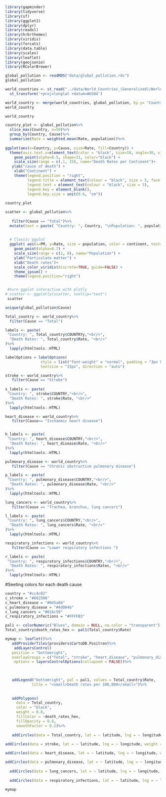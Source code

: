 ```r
library(gapminder)
library(tidyverse)
library(sf)
library(ggplot2)
library(dplyr)
library(readxl)
library(hrbrthemes)
library(viridis)
library(forcats)
library(data.table)
library(scales)
library(leaflet)
library(geojsonio)
library(RColorBrewer)
```



```r
global_pollution <- readRDS("data/global_pollution.rds")
global_pollution
```

```r
world_countries <- st_read("../data/World_Countries_(Generalized)/World_Countries__Generalized_.shp")%>%
  st_transform('+proj=longlat +datum=WGS84')
```

```r
world_country <- merge(world_countries, global_pollution, by.y= "Country", by.x ="COUNTRY")
world_country
```

```r
world_country
```


```r
country_plot <- global_pollution%>%
  slice_max(Country, n=50)%>%
  group_by(Country, Cause)%>%
  summarize(Rate = weighted.mean(Rate, population))%>%
  
ggplot(aes(x=Country, y=Cause, size=Rate, fill=Country)) +
  theme(axis.text.x=element_text(color = "black", size=10, angle=30, vjust=.9, hjust=0.8))+
    geom_point(alpha=0.5, shape=21, color="black") +
    scale_size(range = c(.1, 15), name="Death Rates per Continent")+
   ylab("cause of death") +
    xlab("Continent") +
    theme(legend.position = "right",
          legend.title = element_text(colour = "black", size = 5, face = "bold"),
          legend.text = element_text(colour = "black", size = 5),
          legend.key = element_blank(),
          legend.key.size = unit(0.6, "cm"))
    
country_plot
```



```r
scatter <- global_pollution%>%
  
   filter(Cause == "Total")%>%
  mutate(text = paste( "Country: ", Country, "\nPopulation: ", population, "\nDeath rates: ", Rate, PM, sep="")) %>%
  
  
  # Classic ggplot
  ggplot( aes(x=PM, y=Rate, size = population, color = continent, text=text)) +
    geom_point(alpha=0.7) +
    scale_size(range = c(2, 8), name="Population") +
    ylab("Particulate matter") +
    xlab("Death rates")+
    scale_color_viridis(discrete=TRUE, guide=FALSE) +
    theme_ipsum() +
    theme(legend.position="right")


 #turn ggplot interactive with plotly
# scatter <- ggplotly(scatter, tooltip="text")
 scatter
```

```r
unique(global_pollution$Cause)
```

```r
Total_country <- world_country%>%
  filter(Cause == "Total")

labels <- paste(
 "Country: ", Total_country$COUNTRYy,"<br/>",
  "Death Rates: ", Total_country$Rate, "<br/>"
)%>%
  lapply(htmltools::HTML)

labelOptions = labelOptions(
                style = list("font-weight" = "normal", padding = "3px 8px", "color" = ~PM),
                textsize = "15px", direction = "auto")
```

```r
stroke <- world_country%>%
   filter(Cause == "Stroke")
  
s_labels <- paste(
 "Country: ", stroke$COUNTRY,"<br/>",
  "Death Rates: ", stroke$Rate, "<br/>"
)%>%
  lapply(htmltools::HTML)

```

```r
heart_disease <- world_country%>%
   filter(Cause== "Ischaemic heart disease")


h_labels <- paste(
 "Country: ", heart_disease$COUNTRY,"<br/>",
  "Death Rates: ", heart_disease$Rate, "<br/>"
)%>%
  lapply(htmltools::HTML)
```

```r
pulmonary_disease <- world_country%>%
   filter(Cause == "Chronic obstructive pulmonary disease")

p_labels <- paste(
 "Country: ", pulmonary_disease$COUNTRY,"<br/>",
  "Death Rates: ", pulmonary_disease$Rate, "<br/>"
)%>%
  lapply(htmltools::HTML)
```

```r
lung_cancers <- world_country%>%
   filter(Cause == "Trachea, bronchus, lung cancers")

l_labels <- paste(
 "Country: ", lung_cancers$COUNTRY,"<br/>",
  "Death Rates: ", lung_cancers$Rate, "<br/>"
)%>%
  lapply(htmltools::HTML)

```

```r
respiratory_infections <- world_country%>%
   filter(Cause == "Lower respiratory infections ")

r_labels <- paste(
 "Country: ", respiratory_infections$COUNTRY,"<br/>",
  "Death Rates: ", respiratory_infections$Rates, "<br/>"
)%>%
  lapply(htmltools::HTML)

```

#Seeting colors for each death cause
```r
country = "#cc4c02"
c_stroke = "#662506"
c_heart_disease = "#045a8d"
c_pulmonary_disease = "#4d004b"
c_lung_cancers = "#016c59"
c_respiratory_infections = "#FFFFB3"
```

```r
pal1 <- colorNumeric("Blues", domain = NULL, na.color = "transparent")
Total_country$death_rates_hex <- pal1(Total_country$Rate)

mymap <- leaflet()%>%
   addProviderTiles(providers$CartoDB.Positron)%>%
    addLayersControl(
   position = "bottomright",
   overlayGroups = c("Total", "stroke", "heart_disease", "pulmonary_disease", "lung_cancers", "respiratory_infections"),
    options = layersControlOptions(collapsed = FALSE))%>% 

  
  
   addLegend("bottomright", pal = pal1, values = Total_country$Rate,
            title = "<small>Death rates per 100,000</small>")%>%
  
  
   addPolygons(
     data = Total_country,
     color = "black",
     weight = 0.8,
     fillColor = ~death_rates_hex,
     fillOpacity = 0.8,
     smoothFactor = 0.2)%>%
  
   addCircles(data = Total_country, lat = ~ latitude, lng = ~ longitude, weight = 5, radius = ~PM, label = labels, fillOpacity = 0.2, labelOptions = labelOptions, color = country) %>%
  
addCircles(data = stroke, lat = ~ latitude, lng = ~ longitude, weight = 5, radius = ~PM, label = s_labels, fillOpacity = 0.2, color = ~c_stroke, labelOptions = labelOptions)%>%

addCircles(data = heart_disease, lat = ~ latitude, lng = ~ longitude, weight = 5, radius = ~PM, label = h_labels, fillOpacity = 0.2, color = ~c_heart_disease, labelOptions = labelOptions)%>%

addCircles(data = pulmonary_disease, lat = ~ latitude, lng = ~ longitude, weight = 5, radius = ~PM, label = p_labels, fillOpacity = 0.2, color = ~c_pulmonary_disease, labelOptions = labelOptions)%>%
  
  addCircles(data = lung_cancers, lat = ~ latitude, lng = ~ longitude, weight = 5, radius = ~PM, label = l_labels, fillOpacity = 0.2, color = ~c_lung_cancers, labelOptions = labelOptions)%>%
  
  addCircles(data = respiratory_infections, lat = ~ latitude, lng = ~ longitude, weight = 5, radius = ~PM, label = r_labels, fillOpacity = 0.2, color = ~c_respiratory_infections, labelOptions = labelOptions)
  
mymap



```


